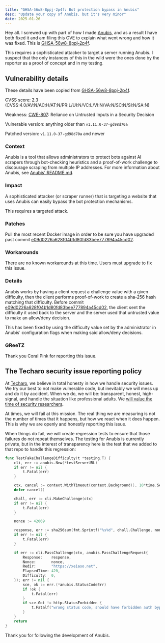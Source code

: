 ```yaml
---
title: "GHSA-56w8-8ppj-2p4f: Bot protection bypass in Anubis"
desc: "Update your copy of Anubis, but it's very minor"
date: 2025-01-26
---
```


Hey all. I screwed up with part of how I made [Anubis](/blog/2025/anubis/), and as a result I have both fixed it and am filing this CVE to explain what went wrong and how it was fixed. This is [GHSA-56w8-8ppj-2p4f](https://github.com/Xe/x/security/advisories/GHSA-56w8-8ppj-2p4f).

This requires a sophisticated attacker to target a server running Anubis. I suspect that the only instances of this in the wild were the ones done by the reporter as a proof of concept and in my testing.

## Vulnerability details

These details have been copied from [GHSA-56w8-8ppj-2p4f](https://github.com/Xe/x/security/advisories/GHSA-56w8-8ppj-2p4f).

CVSS score: 2.3 (CVSS:4.0/AV:N/AC:H/AT:N/PR:L/UI:N/VC:L/VI:N/VA:N/SC:N/SI:N/SA:N)

Weakness: [CWE-807](https://cwe.mitre.org/data/definitions/807.html): Reliance on Untrusted Inputs in a Security Decision

Vulnerable version: anything older than `v1.11.0-37-gd98d70a`

Patched version: `v1.11.0-37-gd98d70a` and newer

### Context

Anubis is a tool that allows administrators to protect bots against AI scrapers through bot-checking heuristics and a proof-of-work challenge to discourage scraping from multiple IP addresses. For more information about Anubis, see [Anubis' README.md](https://github.com/Xe/x/blob/master/cmd/anubis/README.md).

### Impact

A sophisticated attacker (or scraper runner) that is targeting a website that uses Anubis can easily bypass the bot protection mechanisms.

This requires a targeted attack.

### Patches

Pull the most recent Docker image in order to be sure you have upgraded past commit [e09d0226a628f04b1d80fd83bee777894a45cd02](https://github.com/Xe/x/commit/e09d0226a628f04b1d80fd83bee777894a45cd02).

### Workarounds

There are no known workarounds at this time. Users must upgrade to fix this issue.

### Details

Anubis works by having a client request a challenge value with a given difficulty, then the client performs proof-of-work to create a sha-256 hash matching that difficulty. Before commit [e09d0226a628f04b1d80fd83bee777894a45cd02](https://github.com/Xe/x/commit/e09d0226a628f04b1d80fd83bee777894a45cd02), the client sent the difficulty it used back to the server and the server used that untrusted value to make an allow/deny decision.

This has been fixed by using the difficulty value set by the administrator in Anubis' configuration flags when making said allow/deny decisions.

### GReeTZ

Thank you Coral Pink for reporting this issue.

## The Techaro security issue reporting policy

At [Techaro](https://techaro.lol), we believe in total honesty in how we handle security issues. We try our best to not make vulnerable code, but inevitably we will mess up and do it by accident. When we do, we will be: transparent, honest, high-signal, and handle the situation like professional adults. We [will value the time of security researchers](https://soatok.blog/2025/01/21/too-many-people-dont-value-the-time-of-security-researchers/).

At times, we will fail at this mission. The real thing we are measuring is not the number of times that it happens, but how we react when it does happen. This is why we are openly and honestly reporting this issue.

When things do fail, we will create regression tests to ensure that those failures do not repeat themselves. The testing for Anubis is currently private, but in the interest of transparency here is the test that we added to that repo to handle this regression:

```go
func TestFakeChallengeDifficulty(t *testing.T) {
	cli, err := anubis.New(*testServerURL)
	if err != nil {
		t.Fatal(err)
	}

	ctx, cancel := context.WithTimeout(context.Background(), 10*time.Second)
	defer cancel()

	chall, err := cli.MakeChallenge(ctx)
	if err != nil {
		t.Fatal(err)
	}

	nonce := 42069

	response, err := sha256sum(fmt.Sprintf("%s%d", chall.Challenge, nonce))
	if err != nil {
		t.Fatal(err)
	}

	if err := cli.PassChallenge(ctx, anubis.PassChallengeRequest{
		Response:    response,
		Nonce:       nonce,
		Redir:       "https://xeiaso.net",
		ElapsedTime: 420,
		Difficulty:  0,
	}); err != nil {
		sce, ok := err.(*anubis.StatusCodeErr)
		if !ok {
			t.Fatal(err)
		}
		if sce.Got != http.StatusForbidden {
			t.Fatalf("wrong status code, should have forbidden auth bypas: want: %d, got: %d", sce.Want, sce.Got)
		}
	}
	return
}
```

Thank you for following the development of Anubis.
